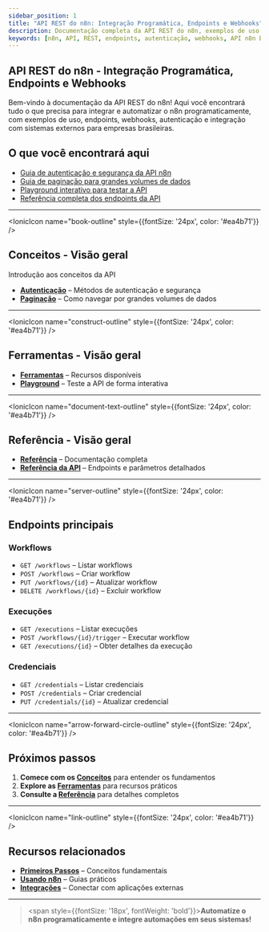 ---
sidebar_position: 1
title: "API REST do n8n: Integração Programática, Endpoints e Webhooks"
description: Documentação completa da API REST do n8n, exemplos de uso, integração programática, endpoints, webhooks e autenticação para automação empresarial.
keywords: [n8n, API, REST, endpoints, autenticação, webhooks, API n8n Brasil, documentação REST, integração programática, exemplos de uso, integração com sistemas externos]
---


## API REST do n8n - Integração Programática, Endpoints e Webhooks

Bem-vindo à documentação da API REST do n8n! Aqui você encontrará tudo o que precisa para integrar e automatizar o n8n programaticamente, com exemplos de uso, endpoints, webhooks, autenticação e integração com sistemas externos para empresas brasileiras.

## O que você encontrará aqui

- [Guia de autenticação e segurança da API n8n](./conceitos/autenticacao)
- [Guia de paginação para grandes volumes de dados](./conceitos/paginacao)
- [Playground interativo para testar a API](./ferramentas/playground)
- [Referência completa dos endpoints da API](./referencia/referencia-api)

---

<IonicIcon name="book-outline" style={{fontSize: '24px', color: '#ea4b71'}} />

## Conceitos - Visão geral

Introdução aos conceitos da API

- **[Autenticação](./conceitos/autenticacao)** – Métodos de autenticação e segurança
- **[Paginação](./conceitos/paginacao)** – Como navegar por grandes volumes de dados

---

<IonicIcon name="construct-outline" style={{fontSize: '24px', color: '#ea4b71'}} />

## Ferramentas - Visão geral

- **[Ferramentas](ferramentas/playground.mdx)** – Recursos disponíveis
- **[Playground](./ferramentas/playground)** – Teste a API de forma interativa

---

<IonicIcon name="document-text-outline" style={{fontSize: '24px', color: '#ea4b71'}} />

## Referência - Visão geral

- **[Referência](../referencia/recursos/glossario.md)** – Documentação completa
- **[Referência da API](./referencia/referencia-api)** – Endpoints e parâmetros detalhados

---

<IonicIcon name="server-outline" style={{fontSize: '24px', color: '#ea4b71'}} />

## Endpoints principais

### Workflows

- `GET /workflows` – Listar workflows
- `POST /workflows` – Criar workflow
- `PUT /workflows/{id}` – Atualizar workflow
- `DELETE /workflows/{id}` – Excluir workflow

### Execuções

- `GET /executions` – Listar execuções
- `POST /workflows/{id}/trigger` – Executar workflow
- `GET /executions/{id}` – Obter detalhes da execução

### Credenciais

- `GET /credentials` – Listar credenciais
- `POST /credentials` – Criar credencial
- `PUT /credentials/{id}` – Atualizar credencial

---

<IonicIcon name="arrow-forward-circle-outline" style={{fontSize: '24px', color: '#ea4b71'}} />

## Próximos passos

1. **Comece com os [Conceitos](../primeiros-passos/conceitos-fundamentais.mdx)** para entender os fundamentos
2. **Explore as [Ferramentas](ferramentas/playground.mdx)** para recursos práticos
3. **Consulte a [Referência](../referencia/recursos/glossario.md)** para detalhes completos

---

<IonicIcon name="link-outline" style={{fontSize: '24px', color: '#ea4b71'}} />

## Recursos relacionados

- **[Primeiros Passos](../primeiros-passos/guia-instalacao)** – Conceitos fundamentais
- **[Usando n8n](../usando-n8n)** – Guias práticos
- **[Integrações](../integracoes-br/financeiro/compliance-fiscal.md)** – Conectar com aplicações externas

---

> <span style={{fontSize: '18px', fontWeight: 'bold'}}>**Automatize o n8n programaticamente e integre automações em seus sistemas!**</span>

